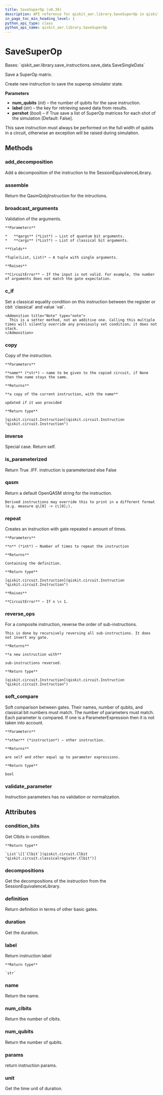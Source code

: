 ```yaml
---
title: SaveSuperOp (v0.39)
description: API reference for qiskit_aer.library.SaveSuperOp in qiskit v0.39
in_page_toc_min_heading_level: 1
python_api_type: class
python_api_name: qiskit_aer.library.SaveSuperOp
---
```


# SaveSuperOp

<Class id="qiskit_aer.library.SaveSuperOp" isDedicatedPage={true} github="https://github.com/qiskit/qiskit-aer/tree/stable/0.11/qiskit_aer/library/save_instructions/save_superop.py" signature="SaveSuperOp(num_qubits, label='superop', pershot=False)" modifiers="class">
  Bases: `qiskit_aer.library.save_instructions.save_data.SaveSingleData`

  Save a SuperOp matrix.

  Create new instruction to save the superop simulator state.

  **Parameters**

  *   **num\_qubits** (*int*) – the number of qubits for the save instruction.
  *   **label** (*str*) – the key for retrieving saved data from results.
  *   **pershot** (*bool*) – if True save a list of SuperOp matrices for each shot of the simulation \[Default: False].

  <Admonition title="Note" type="note">
    This save instruction must always be performed on the full width of qubits in a circuit, otherwise an exception will be raised during simulation.
  </Admonition>

  ## Methods

  <span id="qiskit-aer-library-savesuperop-add-decomposition" />

  ### add\_decomposition

  <Function id="qiskit_aer.library.SaveSuperOp.add_decomposition" signature="SaveSuperOp.add_decomposition(decomposition)">
    Add a decomposition of the instruction to the SessionEquivalenceLibrary.
  </Function>

  <span id="qiskit-aer-library-savesuperop-assemble" />

  ### assemble

  <Function id="qiskit_aer.library.SaveSuperOp.assemble" signature="SaveSuperOp.assemble()">
    Return the QasmQobjInstruction for the intructions.
  </Function>

  <span id="qiskit-aer-library-savesuperop-broadcast-arguments" />

  ### broadcast\_arguments

  <Function id="qiskit_aer.library.SaveSuperOp.broadcast_arguments" signature="SaveSuperOp.broadcast_arguments(qargs, cargs)">
    Validation of the arguments.

    **Parameters**

    *   **qargs** (*List*) – List of quantum bit arguments.
    *   **cargs** (*List*) – List of classical bit arguments.

    **Yields**

    *Tuple(List, List)* – A tuple with single arguments.

    **Raises**

    **CircuitError** – If the input is not valid. For example, the number of arguments does not match the gate expectation.
  </Function>

  <span id="qiskit-aer-library-savesuperop-c-if" />

  ### c\_if

  <Function id="qiskit_aer.library.SaveSuperOp.c_if" signature="SaveSuperOp.c_if(classical, val)">
    Set a classical equality condition on this instruction between the register or cbit `classical` and value `val`.

    <Admonition title="Note" type="note">
      This is a setter method, not an additive one. Calling this multiple times will silently override any previously set condition; it does not stack.
    </Admonition>
  </Function>

  <span id="qiskit-aer-library-savesuperop-copy" />

  ### copy

  <Function id="qiskit_aer.library.SaveSuperOp.copy" signature="SaveSuperOp.copy(name=None)">
    Copy of the instruction.

    **Parameters**

    **name** (*str*) – name to be given to the copied circuit, if None then the name stays the same.

    **Returns**

    **a copy of the current instruction, with the name**

    updated if it was provided

    **Return type**

    [qiskit.circuit.Instruction](qiskit.circuit.Instruction "qiskit.circuit.Instruction")
  </Function>

  <span id="qiskit-aer-library-savesuperop-inverse" />

  ### inverse

  <Function id="qiskit_aer.library.SaveSuperOp.inverse" signature="SaveSuperOp.inverse()">
    Special case. Return self.
  </Function>

  <span id="qiskit-aer-library-savesuperop-is-parameterized" />

  ### is\_parameterized

  <Function id="qiskit_aer.library.SaveSuperOp.is_parameterized" signature="SaveSuperOp.is_parameterized()">
    Return True .IFF. instruction is parameterized else False
  </Function>

  <span id="qiskit-aer-library-savesuperop-qasm" />

  ### qasm

  <Function id="qiskit_aer.library.SaveSuperOp.qasm" signature="SaveSuperOp.qasm()">
    Return a default OpenQASM string for the instruction.

    Derived instructions may override this to print in a different format (e.g. measure q\[0] -> c\[0];).
  </Function>

  <span id="qiskit-aer-library-savesuperop-repeat" />

  ### repeat

  <Function id="qiskit_aer.library.SaveSuperOp.repeat" signature="SaveSuperOp.repeat(n)">
    Creates an instruction with gate repeated n amount of times.

    **Parameters**

    **n** (*int*) – Number of times to repeat the instruction

    **Returns**

    Containing the definition.

    **Return type**

    [qiskit.circuit.Instruction](qiskit.circuit.Instruction "qiskit.circuit.Instruction")

    **Raises**

    **CircuitError** – If n \< 1.
  </Function>

  <span id="qiskit-aer-library-savesuperop-reverse-ops" />

  ### reverse\_ops

  <Function id="qiskit_aer.library.SaveSuperOp.reverse_ops" signature="SaveSuperOp.reverse_ops()">
    For a composite instruction, reverse the order of sub-instructions.

    This is done by recursively reversing all sub-instructions. It does not invert any gate.

    **Returns**

    **a new instruction with**

    sub-instructions reversed.

    **Return type**

    [qiskit.circuit.Instruction](qiskit.circuit.Instruction "qiskit.circuit.Instruction")
  </Function>

  <span id="qiskit-aer-library-savesuperop-soft-compare" />

  ### soft\_compare

  <Function id="qiskit_aer.library.SaveSuperOp.soft_compare" signature="SaveSuperOp.soft_compare(other)">
    Soft comparison between gates. Their names, number of qubits, and classical bit numbers must match. The number of parameters must match. Each parameter is compared. If one is a ParameterExpression then it is not taken into account.

    **Parameters**

    **other** (*instruction*) – other instruction.

    **Returns**

    are self and other equal up to parameter expressions.

    **Return type**

    bool
  </Function>

  <span id="qiskit-aer-library-savesuperop-validate-parameter" />

  ### validate\_parameter

  <Function id="qiskit_aer.library.SaveSuperOp.validate_parameter" signature="SaveSuperOp.validate_parameter(parameter)">
    Instruction parameters has no validation or normalization.
  </Function>

  ## Attributes

  ### condition\_bits

  <Attribute id="qiskit_aer.library.SaveSuperOp.condition_bits">
    Get Clbits in condition.

    **Return type**

    `List`\[[`Clbit`](qiskit.circuit.Clbit "qiskit.circuit.classicalregister.Clbit")]
  </Attribute>

  ### decompositions

  <Attribute id="qiskit_aer.library.SaveSuperOp.decompositions">
    Get the decompositions of the instruction from the SessionEquivalenceLibrary.
  </Attribute>

  ### definition

  <Attribute id="qiskit_aer.library.SaveSuperOp.definition">
    Return definition in terms of other basic gates.
  </Attribute>

  ### duration

  <Attribute id="qiskit_aer.library.SaveSuperOp.duration">
    Get the duration.
  </Attribute>

  ### label

  <Attribute id="qiskit_aer.library.SaveSuperOp.label">
    Return instruction label

    **Return type**

    `str`
  </Attribute>

  ### name

  <Attribute id="qiskit_aer.library.SaveSuperOp.name">
    Return the name.
  </Attribute>

  ### num\_clbits

  <Attribute id="qiskit_aer.library.SaveSuperOp.num_clbits">
    Return the number of clbits.
  </Attribute>

  ### num\_qubits

  <Attribute id="qiskit_aer.library.SaveSuperOp.num_qubits">
    Return the number of qubits.
  </Attribute>

  ### params

  <Attribute id="qiskit_aer.library.SaveSuperOp.params">
    return instruction params.
  </Attribute>

  ### unit

  <Attribute id="qiskit_aer.library.SaveSuperOp.unit">
    Get the time unit of duration.
  </Attribute>
</Class>

